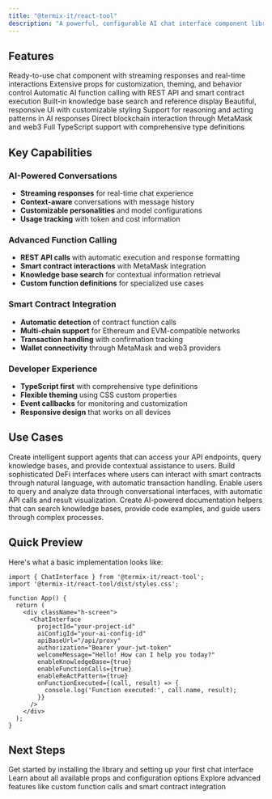 ```yaml
---
title: "@termix-it/react-tool"
description: "A powerful, configurable AI chat interface component library designed for React applications. This library provides everything you need to integrate advanced AI conversations with function calling capabilities, knowledge base integration, and smart contract execution."
---
```



## Features

<CardGroup cols={2}>
  <Card title="🤖 AI Chat Interface" icon="robot">
    Ready-to-use chat component with streaming responses and real-time interactions
  </Card>
  <Card title="🔧 Highly Configurable" icon="gear">
    Extensive props for customization, theming, and behavior control
  </Card>
  <Card title="🛠️ Function Calls" icon="wrench">
    Automatic AI function calling with REST API and smart contract execution
  </Card>
  <Card title="📚 Knowledge Base" icon="book">
    Built-in knowledge base search and reference display
  </Card>
  <Card title="🎨 Tailwind CSS" icon="palette">
    Beautiful, responsive UI with customizable styling
  </Card>
  <Card title="⚡ ReAct Pattern" icon="bolt">
    Support for reasoning and acting patterns in AI responses
  </Card>
  <Card title="🔗 Smart Contracts" icon="link">
    Direct blockchain interaction through MetaMask and web3
  </Card>
  <Card title="🚀 TypeScript" icon="code">
    Full TypeScript support with comprehensive type definitions
  </Card>
</CardGroup>

## Key Capabilities

### AI-Powered Conversations
- **Streaming responses** for real-time chat experience
- **Context-aware** conversations with message history
- **Customizable personalities** and model configurations
- **Usage tracking** with token and cost information

### Advanced Function Calling
- **REST API calls** with automatic execution and response formatting
- **Smart contract interactions** with MetaMask integration
- **Knowledge base search** for contextual information retrieval
- **Custom function definitions** for specialized use cases

### Smart Contract Integration
- **Automatic detection** of contract function calls
- **Multi-chain support** for Ethereum and EVM-compatible networks
- **Transaction handling** with confirmation tracking
- **Wallet connectivity** through MetaMask and web3 providers

### Developer Experience
- **TypeScript first** with comprehensive type definitions
- **Flexible theming** using CSS custom properties
- **Event callbacks** for monitoring and customization
- **Responsive design** that works on all devices

## Use Cases

<AccordionGroup>
  <Accordion title="Customer Support Automation">
    Create intelligent support agents that can access your API endpoints, query knowledge bases, and provide contextual assistance to users.
  </Accordion>
  
  <Accordion title="DeFi Applications">
    Build sophisticated DeFi interfaces where users can interact with smart contracts through natural language, with automatic transaction handling.
  </Accordion>
  
  <Accordion title="Data Analysis Tools">
    Enable users to query and analyze data through conversational interfaces, with automatic API calls and result visualization.
  </Accordion>
  
  <Accordion title="Documentation Assistant">
    Create AI-powered documentation helpers that can search knowledge bases, provide code examples, and guide users through complex processes.
  </Accordion>
</AccordionGroup>

## Quick Preview

Here's what a basic implementation looks like:

```tsx
import { ChatInterface } from '@termix-it/react-tool';
import '@termix-it/react-tool/dist/styles.css';

function App() {
  return (
    <div className="h-screen">
      <ChatInterface
        projectId="your-project-id"
        aiConfigId="your-ai-config-id"
        apiBaseUrl="/api/proxy"
        authorization="Bearer your-jwt-token"
        welcomeMessage="Hello! How can I help you today?"
        enableKnowledgeBase={true}
        enableFunctionCalls={true}
        enableReActPattern={true}
        onFunctionExecuted={(call, result) => {
          console.log('Function executed:', call.name, result);
        }}
      />
    </div>
  );
}
```

## Next Steps

<CardGroup cols={3}>
  <Card title="Installation" icon="download" href="/react-tools/installation">
    Get started by installing the library and setting up your first chat interface
  </Card>
  <Card title="Configuration" icon="sliders" href="/react-tools/configuration">
    Learn about all available props and configuration options
  </Card>
  <Card title="Advanced Usage" icon="rocket" href="/react-tools/advanced-usage">
    Explore advanced features like custom function calls and smart contract integration
  </Card>
</CardGroup>